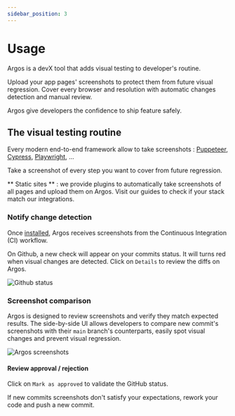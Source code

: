 ```yaml
---
sidebar_position: 3
---
```



# Usage

Argos is a devX tool that adds visual testing to developer's routine.

Upload your app pages' screenshots to protect them from future visual regression. Cover every browser and resolution with automatic changes detection and manual review.

Argos give developers the confidence to ship feature safely.

## The visual testing routine

Every modern end-to-end framework allow to take screenshots :
[Puppeteer](https://pptr.dev/),
[Cypress](https://www.cypress.io/),
[Playwright](https://playwright.dev/), ...

Take a screenshot of every step you want to cover from future regression.

** Static sites ** : we provide plugins to automatically take screenshots of all pages and upload them on Argos. Visit our guides to check if your stack match our integrations.

### Notify change detection

Once [installed](/installation), Argos receives screenshots from the Continuous Integration (CI) workflow.

On Github, a new check will appear on your commits status. It will turns red when visual changes are detected. Click on `Details` to review the diffs on Argos.

<img src={githubStatus} alt="Github status" />

### Screenshot comparison

Argos is designed to review screenshots and verify they match expected results. The side-by-side UI allows developers to compare new commit's screenshots with their `main` branch's counterparts, easily spot visual changes and prevent visual regression.

<img src={argosScreenshots} alt="Argos screenshots" />

#### Review approval / rejection

Click on `Mark as approved` to validate the GitHub status.

If new commits screenshots don't satisfy your expectations, rework your code and push a new commit.
